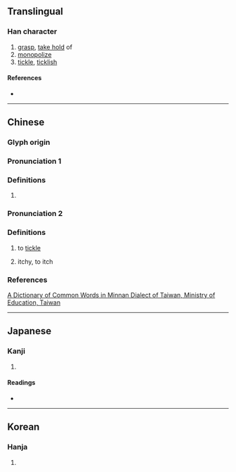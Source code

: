 {{character info/new}}
{{also|㧰}}
==Translingual==

===Han character===
{{Han char|rn=64|rad=手|as=21|sn=24|four=58016|canj=QSWU|ids=⿰扌樂}}

# [[grasp]], [[take hold]] of
# [[monopolize]]
# [[tickle]], [[ticklish]]

====References====
* {{Han ref|kx=0465.060|dkj=13046|dj=0814.010|hdz=31992.030|uh=64FD|ud=25853|bh=C5F3|bd=50675}}

----

==Chinese==
{{zh-forms|s=㧰}}

===Glyph origin===
{{Han etym}}

===Pronunciation 1===
{{zh-pron
|m=lüè,lì,yuè
|c=lik6,loek6
|mc=y
|oc=y
|ma=
|cat=a
}}

===Definitions===
{{zh-hanzi}}

# {{rfdef|zh}}

===Pronunciation 2===
{{zh-pron
|m=
|c=
|mn=ngiau
}}

===Definitions===
{{zh-hanzi}}

# {{lb|zh|dialectal|_|Taiwanese Hokkien}} to [[tickle]]
# {{lb|zh|dialectal|_|Taiwanese Hokkien}} itchy, to itch

===References===

[http://twblg.dict.edu.tw/holodict_new/result_detail.jsp?n_no=12518&curpage=1&sample=ngiau&radiobutton=1&querytarget=3&limit=20&pagenum=1&rowcount=3 A Dictionary of Common Words in Minnan Dialect of Taiwan, Ministry of Education, Taiwan]

----

==Japanese==

===Kanji===
{{ja-kanji|grade=|rs=手21}}

# {{defn|lang=ja|sort=手21}}

====Readings====
* {{ja-readings|goon=[[らく]] (raku)|kanon=[[りゃく]] (ryaku)|kun=[[くすぐる|くすぐ.る]] (kusugu.ru), [[くすぐったい|くすぐ.ったい]] (kusugu.ttai)}}

----

==Korean==

===Hanja===
{{ko-hanja|hangeul=[[람]]>[[남]]|eumhun=|rv=ram>nam|mr=ram>nam|y=lam>nam}}

# {{defn|lang=ko|sort=手21}}